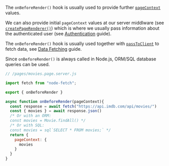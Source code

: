 The `onBeforeRender()` hook is usually used to provide further [`pageContext`](/pageContext) values.

We can also provide initial `pageContext` values at our server middlware (see [`createPageRenderer()`](/createPageRenderer))
which is where we usually pass information about the authenticated user
(see [Authentication](/auth) guide).

The `onBeforeRender()` hook is usually used together with [`passToClient`](/passToClient) to fetch data, see [Data Fetching](/data-fetching) guide.

Since `onBeforeRender()` is always called in Node.js, ORM/SQL database queries can be used.

```js
// /pages/movies.page.server.js

import fetch from "node-fetch";

export { onBeforeRender }

async function onBeforeRender(pageContext){
  const response = await fetch("https://api.imdb.com/api/movies/")
  const { movies } = await response.json()
  /* Or with an ORM:
  const movies = Movie.findAll() */
  /* Or with SQL:
  const movies = sql`SELECT * FROM movies;` */
  return {
    pageContext: {
      movies
    }
  }
}
```
